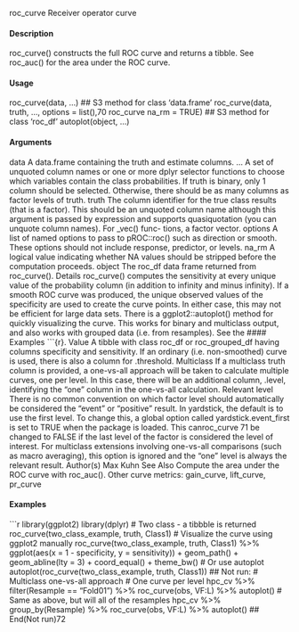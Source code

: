 roc_curve
Receiver operator curve

#### Description

roc_curve() constructs the full ROC curve and returns a tibble. See roc_auc() for the area under
the ROC curve.

#### Usage

roc_curve(data, ...)
## S3 method for class 'data.frame'
roc_curve(data, truth, ..., options = list(),70
roc_curve
na_rm = TRUE)
## S3 method for class 'roc_df'
autoplot(object, ...)

#### Arguments

data A data.frame containing the truth and estimate columns.
... A set of unquoted column names or one or more dplyr selector functions to
choose which variables contain the class probabilities. If truth is binary, only
1 column should be selected. Otherwise, there should be as many columns as
factor levels of truth.
truth The column identifier for the true class results (that is a factor). This should be
an unquoted column name although this argument is passed by expression and
supports quasiquotation (you can unquote column names). For _vec() func-
tions, a factor vector.
options A list of named options to pass to pROC::roc() such as direction or smooth.
These options should not include response, predictor, or levels.
na_rm A logical value indicating whether NA values should be stripped before the
computation proceeds.
object The roc_df data frame returned from roc_curve().
Details
roc_curve() computes the sensitivity at every unique value of the probability column (in addition
to infinity and minus infinity). If a smooth ROC curve was produced, the unique observed values of
the specificity are used to create the curve points. In either case, this may not be efficient for large
data sets.
There is a ggplot2::autoplot() method for quickly visualizing the curve. This works for binary
and multiclass output, and also works with grouped data (i.e. from resamples). See the 
#### Examples
```{r}.
Value
A tibble with class roc_df or roc_grouped_df having columns specificity and sensitivity.
If an ordinary (i.e. non-smoothed) curve is used, there is also a column for .threshold.
Multiclass
If a multiclass truth column is provided, a one-vs-all approach will be taken to calculate multiple
curves, one per level. In this case, there will be an additional column, .level, identifying the "one"
column in the one-vs-all calculation.
Relevant level
There is no common convention on which factor level should automatically be considered the
"event" or "positive" result. In yardstick, the default is to use the first level. To change this, a
global option called yardstick.event_first is set to TRUE when the package is loaded. This canroc_curve
71
be changed to FALSE if the last level of the factor is considered the level of interest. For multiclass
extensions involving one-vs-all comparisons (such as macro averaging), this option is ignored and
the "one" level is always the relevant result.
Author(s)
Max Kuhn
See Also
Compute the area under the ROC curve with roc_auc().
Other curve metrics: gain_curve, lift_curve, pr_curve

#### Examples
```r
library(ggplot2)
library(dplyr)
# Two class - a tibbble is returned
roc_curve(two_class_example, truth, Class1)
# Visualize the curve using ggplot2 manually
roc_curve(two_class_example, truth, Class1) %>%
ggplot(aes(x = 1 - specificity, y = sensitivity)) +
geom_path() +
geom_abline(lty = 3) +
coord_equal() +
theme_bw()
# Or use autoplot
autoplot(roc_curve(two_class_example, truth, Class1))
## Not run:
# Multiclass one-vs-all approach
# One curve per level
hpc_cv %>%
filter(Resample == "Fold01") %>%
roc_curve(obs, VF:L) %>%
autoplot()
# Same as above, but will all of the resamples
hpc_cv %>%
group_by(Resample) %>%
roc_curve(obs, VF:L) %>%
autoplot()
## End(Not run)72
